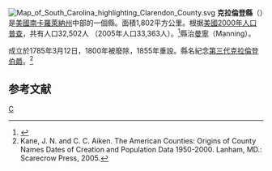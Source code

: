 {{noteTA
|T=zh-hans:克拉伦登县 (南卡罗来纳州);zh-hk:克拉倫登縣 (南卡羅萊納州);zh-tw:克拉倫登郡 (南卡羅萊納州);
}}
[[File:Map_of_South_Carolina_highlighting_Clarendon_County.svg|right]]
'''克拉倫登縣'''（{{lang-en|Clarendon County}}）是[[美國|美國]][[南卡羅萊納州|南卡羅萊納州]]中部的一個縣。面積1,802平方公里。根据[[美國2000年人口普查|美國2000年人口普查]]，共有人口32,502人 （2005年人口33,363人）。<ref>{{Cite web |url=http://www.census.gov/popest/counties/tables/CO-EST2005-01-45.xls |title=存档副本 |access-date=2007-05-12 |archive-url=https://web.archive.org/web/20110917061927/http://www.census.gov/popest/counties/tables/CO-EST2005-01-45.xls |archive-date=2011-09-17 |dead-url=yes }}</ref>縣治[[曼宁_(南卡罗来纳州)|曼寧]]（Manning）。

成立於1785年3月12日，1800年被廢除，1855年重設。縣名紀念[[第三代克拉倫登伯爵|第三代克拉倫登伯爵]]。<ref>Kane, J. N. and C. C. Aiken. The American Counties: Origins of County Names Dates of Creation and Population Data 1950-2000. Lanham, MD.: Scarecrow Press, 2005.</ref>

==参考文献==
<div class="references-small">
<references /> 
</div>

{{SouthCarolina-stub}}
[[Category:南卡罗来纳州行政区划|C]]